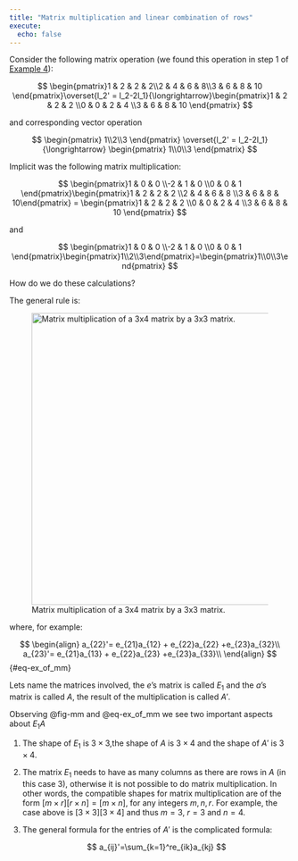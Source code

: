 ---
title: "Matrix multiplication and linear combination of rows"
execute:
  echo: false
---

Consider the following matrix operation (we found this operation in step 1 of [Example 4](systems_of_equations.qmd#eq-example_4_system)):

$$
\begin{pmatrix}1 & 2 & 2 & 2\\2 & 4 & 6 & 8\\3 & 6 & 8 & 10 \end{pmatrix}\overset{l_2' = l_2-2l_1}{\longrightarrow}\begin{pmatrix}1 & 2 & 2 & 2 \\0 & 0 & 2 & 4 \\3 & 6 & 8 & 10 \end{pmatrix}
$$

and corresponding vector operation

$$
\begin{pmatrix}
1\\2\\3
\end{pmatrix}
\overset{l_2' = l_2-2l_1}{\longrightarrow}
\begin{pmatrix}
1\\0\\3
\end{pmatrix}
$$

Implicit was the following matrix multiplication:

$$
\begin{pmatrix}1 & 0 & 0 \\-2 & 1 & 0 \\0 & 0 & 1 \end{pmatrix}\begin{pmatrix}1 & 2 & 2 & 2 \\2 & 4 & 6 & 8 \\3 & 6 & 8 & 10\end{pmatrix} = \begin{pmatrix}1 & 2 & 2 & 2 \\0 & 0 & 2 & 4 \\3 & 6 & 8 & 10 \end{pmatrix}
$$

and

$$
\begin{pmatrix}1 & 0 & 0 \\-2 & 1 & 0 \\0 & 0 & 1 \end{pmatrix}\begin{pmatrix}1\\2\\3\end{pmatrix}=\begin{pmatrix}1\\0\\3\end{pmatrix}
$$

How do we do these calculations?

The general rule is:

![Matrix multiplication of a 3x4 matrix by a 3x3 matrix.](figs/matrix_mult.png){#fig-mm width="523"}

where, for example:

$$
\begin{align}
a_{22}'= e_{21}a_{12} + e_{22}a_{22} +e_{23}a_{32}\\
a_{23}'= e_{21}a_{13} + e_{22}a_{23} +e_{23}a_{33}\\
\end{align}
$$ {#eq-ex_of_mm}

Lets name the matrices involved, the $e$'s matrix is called $E_1$ and the $a$'s matrix is called $A$, the result of the multiplication is called $A'$.

Observing @fig-mm and @eq-ex_of_mm we see two important aspects about $E_1 A$

1.  The shape of $E_1$ is $3\times3$,the shape of $A$ is $3\times 4$ and the shape of $A'$ is $3\times4$.

2.  The matrix $E_1$ needs to have as many columns as there are rows in $A$ (in this case $3$), otherwise it is not possible to do matrix multiplication. In other words, the compatible shapes for matrix multiplication are of the form $[m\times r][r\times n] = [m\times n]$, for any integers $m,n,r$. For example, the case above is $[3\times 3][3\times 4]$ and thus $m=3$, $r=3$ and $n=4$.

3.  The general formula for the entries of $A'$ is the complicated formula:

    $$
    a_{ij}'=\sum_{k=1}^re_{ik}a_{kj}
    $$
